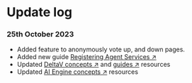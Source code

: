# Update log

### 25th October 2023
 - Added feature to anonymously vote up, and down pages.
 - Added new guide [Registering Agent Services ↗️](guides/agentverse/registering-agent-services)
 - Updated [DeltaV concepts ↗️](/concepts#deltav) and [guides ↗️](/guides#deltav) resources
 - Updated [AI Engine concepts ↗️](/concepts#ai-engine) resources